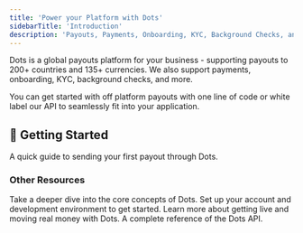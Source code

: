 ```yaml
---
title: 'Power your Platform with Dots'
sidebarTitle: 'Introduction'
description: 'Payouts, Payments, Onboarding, KYC, Background Checks, and more - all in one integration.'
---
```


Dots is a global payouts platform for your business - supporting payouts to 200+ countries and 135+ currencies. We also support payments, onboarding, KYC, background checks, and more.

You can get started with off platform payouts with one line of code or white label our API to seamlessly fit into your application.

## 💸 Getting Started

<Card title='Your First Payout' icon='link' href='/guides/your-first-payout'>
  A quick guide to sending your first payout through Dots.
</Card>

### Other Resources

<CardGroup cols={2}>
  <Card
    title='Core Concepts'
    icon='square-1'
    color='#0285c7'
    href='/overview/core-concepts'
  >
    Take a deeper dive into the core concepts of Dots.
  </Card>
  <Card
    title='Environment Setup'
    icon='square-2'
    color='#ea5a0c'
    href='/overview/environments'
  >
    Set up your account and development environment to get started.
  </Card>
  <Card
    title='Production Access'
    icon='square-3'
    color='#16a34a'
    href='/overview/environments#production-environment'
  >
    Learn more about getting live and moving real money with Dots.
  </Card>
  <Card
    title='API Reference'
    icon='square-4'
    color='#dc2626'
    href='/api-reference/v2/introduction'
  >
    A complete reference of the Dots API.
  </Card>
</CardGroup>
